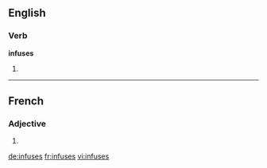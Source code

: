 ==English==

===Verb===
'''infuses'''

# {{en-third-person singular of|infuse}}

----

==French==

===Adjective===
{{fr-adj-form}} {{f-p}}

# {{feminine plural of|infus|lang=fr}}

[[de:infuses]]
[[fr:infuses]]
[[vi:infuses]]